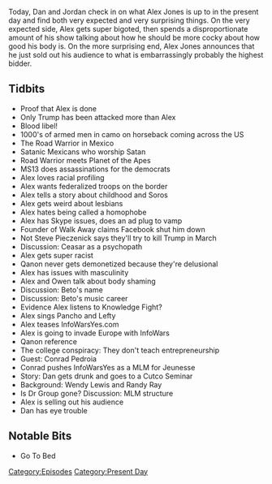 {{Episode
    | title           = September 13, 2018
    | caption         = [https://knowledgefight.libsyn.com/knowledge-fight-september-13-2018 Listen to this episode on Libsyn]
    | episodeNumber   = 205
    | length          = 02:15:44
    | airDate         = September 14, 2018
    | coverageDate    = September 13, 2018
    | episodeType     = [[:Category:Present Day|Present Day]]
    | appearance      = [[George Soros]], [[Not Steve Pieczenick]], [[Owen Shroyer]], [[Conrad Pedroia]], [[Wendy Lewis]], [[Randy Ray]]
    | oocDrop         = My neck is freakishly large
    | previousEpisode = [[204: Sweary Kerry's Larry]]
    | nextEpisode     = [[206: March 4-5, 2009]]
}}

{{Stub}}

Today, Dan and Jordan check in on what Alex Jones is up to in the present day and find both very expected and very surprising things. On the very expected side, Alex gets super bigoted, then spends a disproportionate amount of his show talking about how he should be more cocky about how good his body is. On the more surprising end, Alex Jones announces that he just sold out his audience to what is embarrassingly probably the highest bidder.

==Tidbits==

*Proof that Alex is done
*Only Trump has been attacked more than Alex
*Blood libel!
*1000's of armed men in camo on horseback coming across the US
*The Road Warrior in Mexico
*Satanic Mexicans who worship Satan
*Road Warrior meets Planet of the Apes
*MS13 does assassinations for the democrats
*Alex loves racial profiling
*Alex wants federalized troops on the border
*Alex tells a story about childhood and Soros
*Alex gets weird about lesbians
*Alex hates being called a homophobe
*Alex has Skype issues, does an ad plug to vamp
*Founder of Walk Away claims Facebook shut him down
*Not Steve Pieczenick says they'll try to kill Trump in March
*Discussion: Ceasar as a psychopath
*Alex gets super racist
*Qanon never gets demonetized because they're delusional
*Alex has issues with masculinity
*Alex and Owen talk about body shaming
*Discussion: Beto's name
*Discussion: Beto's music career
*Evidence Alex listens to Knowledge Fight?
*Alex sings Pancho and Lefty
*Alex teases InfoWarsYes.com
*Alex is going to invade Europe with InfoWars
*Qanon reference
*The college conspiracy: They don't teach entrepreneurship
*Guest: Conrad Pedroia
*Conrad pushes InfoWarsYes as a MLM for Jeunesse
*Story: Dan gets drunk and goes to a Cutco Seminar
*Background: Wendy Lewis and Randy Ray
*Is Dr Group gone? Discussion: MLM structure
*Alex is selling out his audience
*Dan has eye trouble

==Notable Bits==

*Go To Bed

[[Category:Episodes]]
[[Category:Present Day]]
